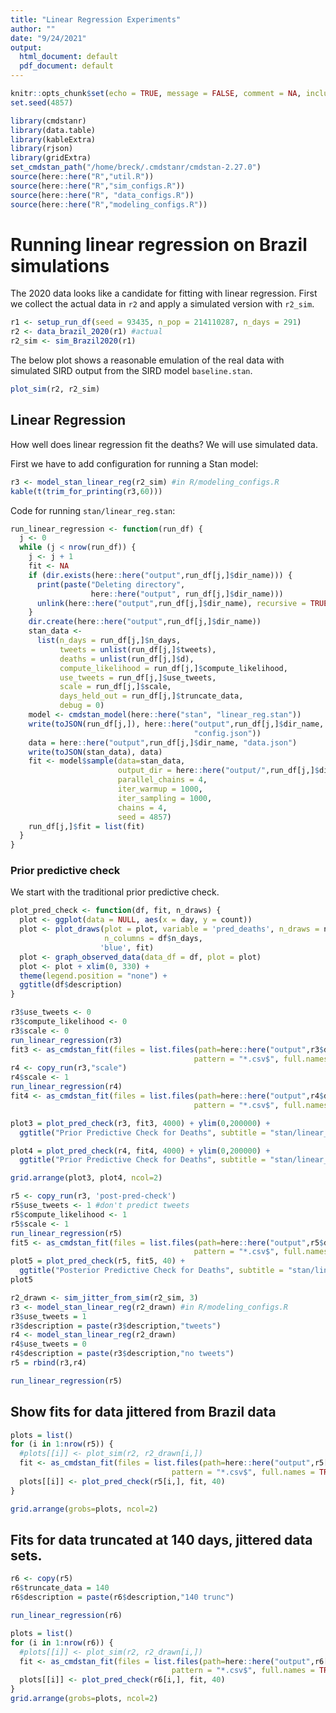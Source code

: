 ```yaml
---
title: "Linear Regression Experiments"
author: ""
date: "9/24/2021"
output:
  html_document: default
  pdf_document: default
---
```


```r
knitr::opts_chunk$set(echo = TRUE, message = FALSE, comment = NA, include = TRUE)
set.seed(4857)
```

```r
library(cmdstanr)
library(data.table)
library(kableExtra)
library(rjson)
library(gridExtra)
set_cmdstan_path("/home/breck/.cmdstanr/cmdstan-2.27.0")
source(here::here("R","util.R"))
source(here::here("R","sim_configs.R"))
source(here::here("R", "data_configs.R"))
source(here::here("R","modeling_configs.R"))
```
# Running linear regression on Brazil simulations

The 2020 data looks like a candidate for fitting with linear regression. First
we collect the actual data in `r2` and apply a simulated version with `r2_sim`. 


```r
r1 <- setup_run_df(seed = 93435, n_pop = 214110287, n_days = 291)
r2 <- data_brazil_2020(r1) #actual 
r2_sim <- sim_Brazil2020(r1)
```

The below plot shows a reasonable emulation of the real data with simulated SIRD
output from the SIRD model `baseline.stan`. 

```r
plot_sim(r2, r2_sim)
```
## Linear Regression

How well does linear regression fit the deaths? We will use simulated data. 

First we have to add configuration for running a Stan model:

```r
r3 <- model_stan_linear_reg(r2_sim) #in R/modeling_configs.R
kable(t(trim_for_printing(r3,60)))
```

Code for running `stan/linear_reg.stan`:
```r
run_linear_regression <- function(run_df) {
  j <- 0
  while (j < nrow(run_df)) {
    j <- j + 1
    fit <- NA
    if (dir.exists(here::here("output",run_df[j,]$dir_name))) {
      print(paste("Deleting directory", 
                  here::here("output", run_df[j,]$dir_name)))
      unlink(here::here("output",run_df[j,]$dir_name), recursive = TRUE)
    }
    dir.create(here::here("output",run_df[j,]$dir_name))
    stan_data <-
      list(n_days = run_df[j,]$n_days,
           tweets = unlist(run_df[j,]$tweets),
           deaths = unlist(run_df[j,]$d),
           compute_likelihood = run_df[j,]$compute_likelihood,
           use_tweets = run_df[j,]$use_tweets,
           scale = run_df[j,]$scale,
           days_held_out = run_df[j,]$truncate_data,
           debug = 0)
    model <- cmdstan_model(here::here("stan", "linear_reg.stan"))
    write(toJSON(run_df[j,]), here::here("output",run_df[j,]$dir_name, 
                                         "config.json"))
    data = here::here("output",run_df[j,]$dir_name, "data.json")
    write(toJSON(stan_data), data)
    fit <- model$sample(data=stan_data,
                        output_dir = here::here("output/",run_df[j,]$dir_name),
                        parallel_chains = 4,
                        iter_warmup = 1000,
                        iter_sampling = 1000,
                        chains = 4,
                        seed = 4857)
    run_df[j,]$fit = list(fit)
  }
}
```

### Prior predictive check

We start with the traditional prior predictive check. 

```r
plot_pred_check <- function(df, fit, n_draws) {
  plot <- ggplot(data = NULL, aes(x = day, y = count))
  plot <- plot_draws(plot = plot, variable = 'pred_deaths', n_draws = n_draws,
                     n_columns = df$n_days, 
                    'blue', fit)
  plot <- graph_observed_data(data_df = df, plot = plot)
  plot <- plot + xlim(0, 330) +
  theme(legend.position = "none") +
  ggtitle(df$description)
}
```

```r
r3$use_tweets <- 0
r3$compute_likelihood <- 0
r3$scale <- 0
run_linear_regression(r3)
fit3 <- as_cmdstan_fit(files = list.files(path=here::here("output",r3$dir_name), 
                                         pattern = "*.csv$", full.names = TRUE))
r4 <- copy_run(r3,"scale")
r4$scale <- 1
run_linear_regression(r4)
fit4 <- as_cmdstan_fit(files = list.files(path=here::here("output",r4$dir_name), 
                                         pattern = "*.csv$", full.names = TRUE))
```
```r

plot3 = plot_pred_check(r3, fit3, 4000) + ylim(0,200000) +
  ggtitle("Prior Predictive Check for Deaths", subtitle = "stan/linear_reg.stan, non-scaled")

plot4 = plot_pred_check(r4, fit4, 4000) + ylim(0,200000) +
  ggtitle("Prior Predictive Check for Deaths", subtitle = "stan/linear_reg.stan, scaled")

grid.arrange(plot3, plot4, ncol=2)
```


```r
r5 <- copy_run(r3, 'post-pred-check')
r5$use_tweets <- 1 #don't predict tweets
r5$compute_likelihood <- 1
r5$scale <- 1
run_linear_regression(r5)
fit5 <- as_cmdstan_fit(files = list.files(path=here::here("output",r5$dir_name), 
                                         pattern = "*.csv$", full.names = TRUE))
plot5 = plot_pred_check(r5, fit5, 40) +
  ggtitle("Posterior Predictive Check for Deaths", subtitle = "stan/linear_reg.stan, scaled")
plot5

```

```r
r2_drawn <- sim_jitter_from_sim(r2_sim, 3)
r3 <- model_stan_linear_reg(r2_drawn) #in R/modeling_configs.R
r3$use_tweets = 1
r3$description = paste(r3$description,"tweets")
r4 <- model_stan_linear_reg(r2_drawn)
r4$use_tweets = 0
r4$description = paste(r3$description,"no tweets")
r5 = rbind(r3,r4)

run_linear_regression(r5)


```

## Show fits for data jittered from Brazil data

```r
plots = list()
for (i in 1:nrow(r5)) {
  #plots[[i]] <- plot_sim(r2, r2_drawn[i,])
  fit <- as_cmdstan_fit(files = list.files(path=here::here("output",r5[i,]$dir_name), 
                                    pattern = "*.csv$", full.names = TRUE))
  plots[[i]] <- plot_pred_check(r5[i,], fit, 40)
} 
```
```r
grid.arrange(grobs=plots, ncol=2)
```



## Fits for data truncated at 140 days, jittered data sets.

```r
r6 <- copy(r5)
r6$truncate_data = 140
r6$description = paste(r6$description,"140 trunc")

run_linear_regression(r6)
```
```r
plots = list()
for (i in 1:nrow(r6)) {
  #plots[[i]] <- plot_sim(r2, r2_drawn[i,])
  fit <- as_cmdstan_fit(files = list.files(path=here::here("output",r6[i,]$dir_name), 
                                    pattern = "*.csv$", full.names = TRUE))
  plots[[i]] <- plot_pred_check(r6[i,], fit, 40)
} 
grid.arrange(grobs=plots, ncol=2)
```
